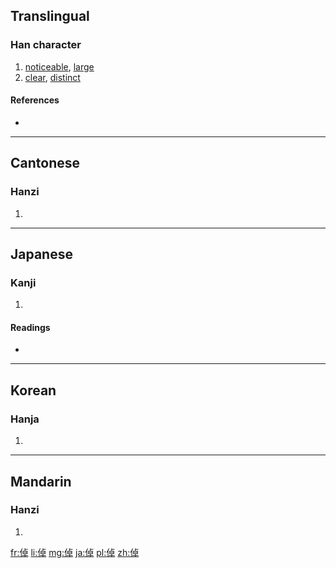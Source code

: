 ==Translingual==

===Han character===
{{Han char|rn=9|rad=人|as=08|sn=10|four=2124<sub>6</sub>|canj=人卜日十 (OYAJ)|ids=⿰[[亻]][[卓]]}}

# [[noticeable]], [[large]]
# [[clear]], [[distinct]]

====References====
* {{Han ref|kx=0109.040|dkj=00794|dj=0232.020|hdz=10175.030|uh=502C|ud=20524|bh=D0D3|bd=53459}}

----

==Cantonese==

===Hanzi===
{{yue-hanzi|jyut=|y=cheuk3}}

# {{defn|lang=yue|sort=人08}}

----

==Japanese==

===Kanji===
{{ja-kanji|grade=|rs=人08}}

# {{defn|lang=ja|sort=人08}}

====Readings====
* {{ja-readings|on=[[たく]] (taku), [[ちょく]] (choku)|kun=[[おおきい]] (ookii), [[あきらか]] (akiraka), [[たかい]] (takai)}}

----

==Korean==

===Hanja===
{{ko-hanja|hangeul=탁|rv=tak|mr=t'ak}}

# {{defn|lang=ko|sort=人08}}

----

==Mandarin==

===Hanzi===
{{cmn-hanzi|pin=[[zhuō]] ([[zhuo1]])|wg=cho<sup>1</sup>}}

# {{defn|lang=cmn|sort=人08}}

[[fr:倬]]
[[li:倬]]
[[mg:倬]]
[[ja:倬]]
[[pl:倬]]
[[zh:倬]]